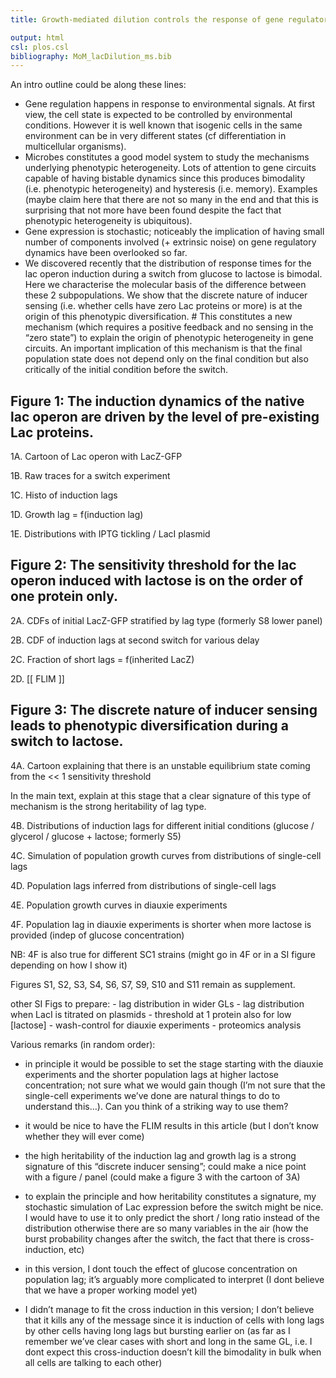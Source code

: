 ```yaml
---
title: Growth-mediated dilution controls the response of gene regulatory networks

output: html
csl: plos.csl
bibliography: MoM_lacDilution_ms.bib
---
```



An intro outline could be along these lines:

- Gene regulation happens in response to environmental signals. At first view, the cell state is expected to be controlled by environmental conditions. However it is well known that isogenic cells in the same environment can be in very different states (cf differentiation in multicellular organisms).
- Microbes constitutes a good model system to study the mechanisms underlying phenotypic heterogeneity. Lots of attention to gene circuits capable of having bistable dynamics since this produces bimodality (i.e. phenotypic heterogeneity) and hysteresis (i.e. memory). Examples (maybe claim here that there are not so many in the end and that this is surprising that not more have been found despite the fact that phenotypic heterogeneity is ubiquitous).
- Gene expression is stochastic; noticeably the implication of having small number of components involved (+ extrinsic noise) on gene regulatory dynamics have been overlooked so far.
- We discovered recently that the distribution of response times for the lac operon induction during a switch from glucose to lactose is bimodal. Here we characterise the molecular basis of the difference between these 2 subpopulations. 
We show that the discrete nature of inducer sensing (i.e. whether cells have zero Lac proteins or more) is at the origin of this phenotypic diversification. 
# This constitutes a new mechanism (which requires a positive feedback and no sensing in the “zero state”) to explain the origin of phenotypic heterogeneity in gene circuits. 
An important implication of this mechanism is that the final population state does not depend only on the final condition but also critically of the initial condition before the switch.



## Figure 1: The induction dynamics of the native lac operon are driven by the level of pre-existing Lac proteins.
1A. Cartoon of Lac operon with LacZ-GFP

1B. Raw traces for a switch experiment

1C. Histo of induction lags

1D. Growth lag = f(induction lag)

1E. Distributions with IPTG tickling / LacI plasmid



## Figure 2: The sensitivity threshold for the lac operon induced with lactose is on the order of one protein only.
2A. CDFs of initial LacZ-GFP stratified by lag type (formerly S8 lower panel)

2B. CDF of induction lags at second switch for various delay

2C. Fraction of short lags = f(inherited LacZ)

2D. [[ FLIM ]]


## Figure 3: The discrete nature of inducer sensing leads to phenotypic diversification during a switch to lactose.
4A. Cartoon explaining that there is an unstable equilibrium state coming from the << 1 sensitivity threshold

In the main text, explain at this stage that a clear signature of this type of mechanism is the strong heritability of lag type.

4B. Distributions of induction lags for different initial conditions (glucose / glycerol / glucose + lactose; formerly S5)

4C. Simulation of population growth curves from distributions of single-cell lags

4D. Population lags inferred from distributions of single-cell lags

4E. Population growth curves in diauxie experiments

4F. Population lag in diauxie experiments is shorter when more lactose is provided (indep of glucose concentration)

NB: 4F is also true for different SC1 strains (might go in 4F or in a SI figure depending on how I show it)



Figures S1, S2, S3, S4, S6, S7, S9, S10 and S11 remain as supplement.

other SI Figs to prepare:
- lag distribution in wider GLs
- lag distribution when LacI is titrated on plasmids
- threshold at 1 protein also for low [lactose]
- wash-control for diauxie experiments
- proteomics analysis



Various remarks (in random order):

- in principle it would be possible to set the stage starting with the diauxie experiments and the shorter population lags at higher lactose concentration; not sure what we would gain though (I’m not sure that the single-cell experiments we’ve done are natural things to do to understand this…). Can you think of a striking way to use them?

- it would be nice to have the FLIM results in this article (but I don’t know whether they will ever come)
- the high heritability of the induction lag and growth lag is a strong signature of this “discrete inducer sensing”; could make a nice point with a figure / panel (could make a figure 3 with the cartoon of 3A)
- to explain the principle and how heritability constitutes a signature, my stochastic simulation of Lac expression before the switch might be nice. I would have to use it to only predict the short / long ratio instead of the distribution otherwise there are so many variables in the air (how the burst probability changes after the switch, the fact that there is cross-induction, etc)
- in this version, I dont touch the effect of glucose concentration on population lag; it’s arguably more complicated to interpret (I dont believe that we have a proper working model yet)
- I didn’t manage to fit the cross induction in this version; I don’t believe that it kills any of the message since it is induction of cells with long lags by other cells having long lags but bursting earlier on (as far as I remember we’ve clear cases with short and long in the same GL, i.e. I dont expect this cross-induction doesn’t kill the bimodality in bulk when all cells are talking to each other)

